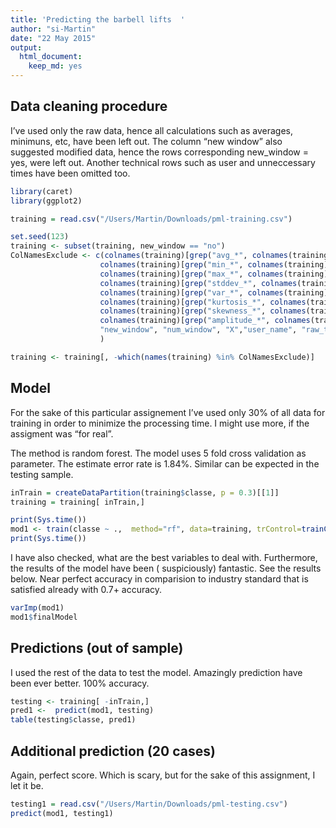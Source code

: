 ```yaml
---
title: 'Predicting the barbell lifts  '
author: "si-Martin"
date: "22 May 2015"
output:
  html_document:
    keep_md: yes
---
```


## Data cleaning procedure
I've used only the raw data, hence all calculations such as averages, minimuns, etc, have been left out. The column "new window" also suggested modified data, hence the rows corresponding new_window = yes, were left out. Another technical rows such as user and unneccessary times have been omitted too.


```r
library(caret)
library(ggplot2)

training = read.csv("/Users/Martin/Downloads/pml-training.csv")

set.seed(123)
training <- subset(training, new_window == "no")
ColNamesExclude <- c(colnames(training)[grep("avg_*", colnames(training))],
                    colnames(training)[grep("min_*", colnames(training))],
                    colnames(training)[grep("max_*", colnames(training))],
                    colnames(training)[grep("stddev_*", colnames(training))],
                    colnames(training)[grep("var_*", colnames(training))],
                    colnames(training)[grep("kurtosis_*", colnames(training))],
                    colnames(training)[grep("skewness_*", colnames(training))],
                    colnames(training)[grep("amplitude_*", colnames(training))],
                    "new_window", "num_window", "X","user_name", "raw_timestamp_part_1", "raw_timestamp_part_2", "cvtd_timestamp" 
                    )

training <- training[, -which(names(training) %in% ColNamesExclude)]
```

## Model

For the sake of this particular assignement I've used only 30% of all data for training in order to minimize the processing time. I might use more, if the assigment was "for real". 

The method is random forest. The model uses 5 fold cross validation as parameter. The estimate error rate is 1.84%. Similar can be expected in the testing sample.

```r
inTrain = createDataPartition(training$classe, p = 0.3)[[1]]
training = training[ inTrain,]

print(Sys.time())
mod1 <- train(classe ~ .,  method="rf", data=training, trControl=trainControl(method="cv",number=5), prox=TRUE,allowParallel=TRUE)
print(Sys.time())
```

I have also checked, what are the best variables to deal with. Furthermore, the results of the model have been ( suspiciously) fantastic. See the results below. Near perfect accuracy in comparision to industry standard that is satisfied already with 0.7+ accuracy.

```r
varImp(mod1)
mod1$finalModel
```

## Predictions (out of sample)
I used the rest of the data to test the model. Amazingly prediction have been ever better. 100% accuracy.
```r
testing <- training[ -inTrain,]
pred1 <-  predict(mod1, testing)
table(testing$classe, pred1)
```

## Additional prediction (20 cases)
Again, perfect score. Which is scary, but for the sake of this assignment, I let it be.

```r
testing1 = read.csv("/Users/Martin/Downloads/pml-testing.csv")
predict(mod1, testing1)
```
